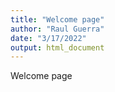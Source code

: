 ```yaml
---
title: "Welcome page"
author: "Raul Guerra"
date: "3/17/2022"
output: html_document
---
```


Welcome page